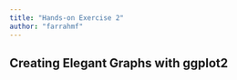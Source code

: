 ```yaml
---
title: "Hands-on Exercise 2"
author: "farrahmf"
---
```


## **Creating Elegant Graphs with ggplot2**
